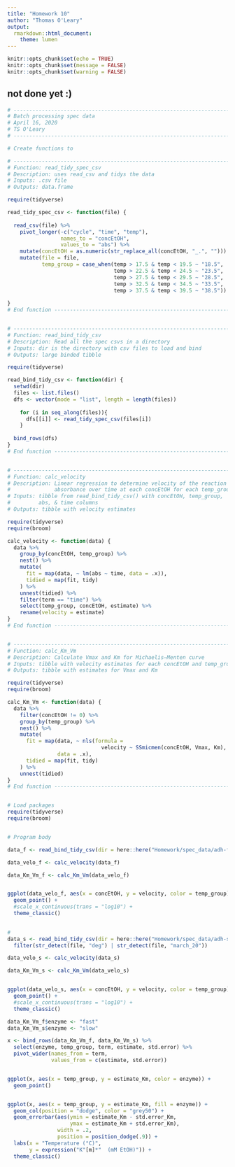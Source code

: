 ```yaml
---
title: "Homework 10"
author: "Thomas O'Leary"
output:
  rmarkdown::html_document:
    theme: lumen
---
```


```r
knitr::opts_chunk$set(echo = TRUE)
knitr::opts_chunk$set(message = FALSE)
knitr::opts_chunk$set(warning = FALSE)
```

## not done yet :)

```r
# ------------------------------------------------------------------------------
# Batch processing spec data
# April 16, 2020
# TS O'Leary
# ------------------------------------------------------------------------------

# Create functions to 

# ------------------------------------------------------------------------------
# Function: read_tidy_spec_csv
# Description: uses read_csv and tidys the data
# Inputs: .csv file 
# Outputs: data.frame

require(tidyverse)

read_tidy_spec_csv <- function(file) {
  
  read_csv(file) %>%
    pivot_longer(-c("cycle", "time", "temp"), 
                 names_to = "concEtOH", 
                 values_to = "abs") %>%
    mutate(concEtOH = as.numeric(str_replace_all(concEtOH, "_.", ""))) %>%
    mutate(file = file,
           temp_group = case_when(temp > 17.5 & temp < 19.5 ~ "18.5",
                                  temp > 22.5 & temp < 24.5 ~ "23.5",
                                  temp > 27.5 & temp < 29.5 ~ "28.5",
                                  temp > 32.5 & temp < 34.5 ~ "33.5",
                                  temp > 37.5 & temp < 39.5 ~ "38.5"))
  
} 
# End function -----------------------------------------------------------------


# ------------------------------------------------------------------------------
# Function: read_bind_tidy_csv
# Description: Read all the spec csvs in a directory
# Inputs: dir is the directory with csv files to load and bind
# Outputs: large binded tibble

require(tidyverse)

read_bind_tidy_csv <- function(dir) {
  setwd(dir)
  files <- list.files()
  dfs <- vector(mode = "list", length = length(files))
  
    for (i in seq_along(files)){
      dfs[[i]] <- read_tidy_spec_csv(files[i])
    }
  
  bind_rows(dfs)
} 
# End function -----------------------------------------------------------------


# ------------------------------------------------------------------------------
# Function: calc_velocity
# Description: Linear regression to determine velocity of the reaction in 
#              absorbance over time at each concEtOH for each temp_group
# Inputs: tibble from read_bind_tidy_csv() with concEtOH, temp_group, 
#         abs, & time columns
# Outputs: tibble with velocity estimates

require(tidyverse)
require(broom)

calc_velocity <- function(data) {
  data %>%
    group_by(concEtOH, temp_group) %>%
    nest() %>%
    mutate(
      fit = map(data, ~ lm(abs ~ time, data = .x)),
      tidied = map(fit, tidy)
    ) %>% 
    unnest(tidied) %>%
    filter(term == "time") %>%
    select(temp_group, concEtOH, estimate) %>%
    rename(velocity = estimate)
} 
# End function -----------------------------------------------------------------


# ------------------------------------------------------------------------------
# Function: calc_Km_Vm
# Description: Calculate Vmax and Km for Michaelis–Menten curve
# Inputs: tibble with velocity estimates for each concEtOH and temp_group
# Outputs: tibble with estimates for Vmax and Km

require(tidyverse)
require(broom)

calc_Km_Vm <- function(data) {
  data %>%
    filter(concEtOH != 0) %>%
    group_by(temp_group) %>%
    nest() %>%
    mutate(
      fit = map(data, ~ nls(formula = 
                              velocity ~ SSmicmen(concEtOH, Vmax, Km), data = .), 
                data = .x),
      tidied = map(fit, tidy)
    ) %>%
    unnest(tidied)
} 
# End function -----------------------------------------------------------------


# Load packages
require(tidyverse)
require(broom)


# Program body

data_f <- read_bind_tidy_csv(dir = here::here("Homework/spec_data/adh-f"))

data_velo_f <- calc_velocity(data_f)

data_Km_Vm_f <- calc_Km_Vm(data_velo_f)


ggplot(data_velo_f, aes(x = concEtOH, y = velocity, color = temp_group)) +
  geom_point() +
  #scale_x_continuous(trans = "log10") +
  theme_classic()
  

# 
data_s <- read_bind_tidy_csv(dir = here::here("Homework/spec_data/adh-s")) %>%
  filter(str_detect(file, "deg") | str_detect(file, "march_20"))

data_velo_s <- calc_velocity(data_s)

data_Km_Vm_s <- calc_Km_Vm(data_velo_s)


ggplot(data_velo_s, aes(x = concEtOH, y = velocity, color = temp_group)) +
  geom_point() +
  #scale_x_continuous(trans = "log10") +
  theme_classic()

data_Km_Vm_f$enzyme <- "fast"
data_Km_Vm_s$enzyme <- "slow"

x <- bind_rows(data_Km_Vm_f, data_Km_Vm_s) %>%
  select(enzyme, temp_group, term, estimate, std.error) %>%
  pivot_wider(names_from = term, 
              values_from = c(estimate, std.error))


ggplot(x, aes(x = temp_group, y = estimate_Km, color = enzyme)) +
  geom_point()


ggplot(x, aes(x = temp_group, y = estimate_Km, fill = enzyme)) +
  geom_col(position = "dodge", color = "grey50") +
  geom_errorbar(aes(ymin = estimate_Km - std.error_Km, 
                    ymax = estimate_Km + std.error_Km), 
                width = .2,
                position = position_dodge(.9)) +
  labs(x = "Temperature (°C)",
       y = expression("K"[m]*"  (mM EtOH)")) +
  theme_classic()
  

```
